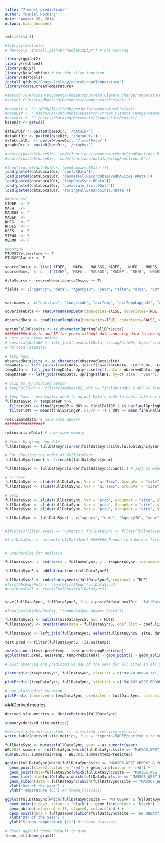 ```yaml
---
title: "7-model-predictions"
author: "Daniel Hocking"
date: "August 28, 2014"
output: html_document
---
```


```r
rm(list=ls())

#library(devtools)
# devtools::install_github("hadley/dplyr") # not working

library(ggplot2)
library(reshape2)
library(dplyr)
library(DataCombine) # for the slide function
library(devtools)
install_github("Conte-Ecology/conteStreamTemperature")
library(conteStreamTemperature)

#setwd('/Users/Dan/Documents/Research/Stream_Climate_Change/temperatureProject/')
#setwd('C:/Users/dhocking/Documents/temperatureProject/')

#baseDir <- 'C:/KPONEIL/GitHub/projects/temperatureProject/'
#baseDir <- '/Users/Dan/Documents/Research/Stream_Climate_Change/temperatureProject/'
#baseDir <- 'C:/Users/dhocking/Documents/temperatureProject/'
baseDir <- getwd()

dataInDir <- paste0(baseDir, '/dataIn/')
dataOutDir <- paste0(baseDir, '/dataOut/')
dataLocalDir <- paste0(baseDir, '/localData/')
graphsDir <- paste0(baseDir, '/graphs/')

#source(paste0(baseDir, 'code/functions/temperatureModelingFunctions.R'))
#source(paste0(baseDir, 'code/functions/dataIndexingFunctions.R'))

#load((paste0(dataOutDir, 'modSummary.RData')))
load(paste0(dataLocalDir, 'coef.RData'))
load(paste0(dataLocalDir, 'daymetFullRecordObservedMASites.RData'))
load(paste0(dataLocalDir, 'tempDataSync.RData'))
load(paste0(dataLocalDir, 'covariate_list.RData'))
load(paste0(dataLocalDir, 'springFallBreakpoints.RData'))
```

```r


#Northeast
CTDEP  <- F
MAFW   <- T
MAUSGS <- T
MADEP  <- T 
NHFG   <- F
NHDES  <- F
USFS   <- F
VTFWS  <- F
MEDMR  <- F

#Montana
MTUSGSYellowstone <- F
MTUSGSGlacier <- F

sourceChoice <- list( CTDEP,   MAFW,   MAUSGS, MADEP,   NHFG,   NHDES,   MEDMR,   USFS,   VTFWS,    MTUSGSYellowstone,   MTUSGSGlacier)
sourceNames  <- c   ('CTDEP', 'MAFW', 'MAUSGS', 'MADEP', 'NHFG', 'NHDES', 'MEDMR', 'USFS', 'VTFWS',  'MTUSGSYellowstone', 'MTUSGSGlacier')

dataSource <- sourceNames[sourceChoice == T]

fields <- c("agency", "date", "AgencyID", "year", "site", "date", "dOY", "temp", "airTemp", "prcp", "srad", "dayl", "swe")


var.names <- c("Latitude", "Longitude", "airTemp", "airTempLagged1", "airTempLagged2", "prcp", "prcpLagged1", "prcpLagged2", "prcpLagged3", "dOY", "Forest", "Herbacious", "Agriculture", "Developed", "TotDASqKM", "ReachElevationM", "ImpoundmentsAllSqKM", "HydrologicGroupAB", "SurficialCoarseC", "CONUSWetland", "ReachSlopePCNT", "srad", "dayl", "swe")

covariateData <- readStreamTempData(timeSeries=FALSE, covariates=TRUE, dataSourceList=dataSource, fieldListTS=fields, fieldListCD='ALL', directory=dataInDir)

observedData <- readStreamTempData(timeSeries=TRUE, covariates=FALSE, dataSourceList=dataSource, fieldListTS=fields, fieldListCD='ALL', directory=dataInDir)

springFallBPs$site <- as.character(springFallBPs$site)
########## How to add BP for years without data and clip data to the sync period ??? #######
# Join with break points
# covariateDataBP <- left_join(covariateData, springFallBPs, by=c('site', 'year'))
# rm(covariateData)

# temp hack
observedData$site <- as.character(observedData$site)
tempData <- left_join(climateData, select(covariateData, -Latitude, -Longitude), by=c('site'))
tempData <- left_join(tempData, dplyr::select(.data = observedData, agency, date, AgencyID, site, temp), by = c("site", "date"))
tempDataBP <- left_join(tempData, springFallBPs, by=c('site', 'year'))

# Clip to syncronized season
# tempFullSync <- filter(tempDataBP, dOY >= finalSpringBP & dOY <= finalFallBP)

# temp hack - eventually need to adjust Kyle's code to substitute huc or other mean breakpoint in when NA
fullDataSync <- tempDataBP %>%
  filter(dOY >= finalSpringBP & dOY <= finalFallBP | is.na(finalSpringBP) | is.na(finalFallBP)) %>%
  filter(dOY >= mean(finalSpringBP, na.rm = T) & dOY <= mean(finalFallBP, na.rm = T))

rm(climateData) # save some memory
##################

rm(covariateData) # save some memory

# Order by group and date
fullDataSync <- fullDataSync[order(fullDataSync$site,fullDataSync$year,fullDataSync$dOY),]

# For checking the order of fullDataSync
fullDataSync$count <- 1:length(fullDataSync$year)

fullDataSync <- fullDataSync[order(fullDataSync$count),] # just to make sure fullDataSync is ordered for the slide function

# airTemp
fullDataSync <- slide(fullDataSync, Var = "airTemp", GroupVar = "site", slideBy = -1, NewVar='airTempLagged1')
fullDataSync <- slide(fullDataSync, Var = "airTemp", GroupVar = "site", slideBy = -2, NewVar='airTempLagged2')

# prcp
fullDataSync <- slide(fullDataSync, Var = "prcp", GroupVar = "site", slideBy = -1, NewVar='prcpLagged1')
fullDataSync <- slide(fullDataSync, Var = "prcp", GroupVar = "site", slideBy = -2, NewVar='prcpLagged2')
fullDataSync <- slide(fullDataSync, Var = "prcp", GroupVar = "site", slideBy = -3, NewVar='prcpLagged3')

fullDataSync <- fullDataSync[ , c("agency", "date", "AgencyID", "year", "site", "date", "finalSpringBP", "finalFallBP", "FEATUREID", "HUC4", "HUC8", "HUC12", "temp", "Latitude", "Longitude", "airTemp", "airTempLagged1", "airTempLagged2", "prcp", "prcpLagged1", "prcpLagged2", "prcpLagged3", "dOY", "Forest", "Herbacious", "Agriculture", "Developed", "TotDASqKM", "ReachElevationM", "ImpoundmentsAllSqKM", "HydrologicGroupAB", "SurficialCoarseC", "CONUSWetland", "ReachSlopePCNT", "srad", "dayl", "swe")] #  


#if(class(filter.area) == "numeric") fullDataSync <- filter(fullDataSync, filter = TotDASqKM <= filter.area)

#fullDataSync <- na.omit(fullDataSync) ####### Needed to take out first few days that get NA in the lagged terms. Change this so don't take out NA in stream temperature?


# Standardize for Analysis

fullDataSyncS <- stdCovs(x = fullDataSync, y = tempDataSync, var.names = var.names)

fullDataSyncS <- addInteractions(fullDataSyncS)

fullDataSyncS <- indexDeployments(fullDataSyncS, regional = TRUE)
#firstObsRowsFull <- createFirstRows(fullDataSyncS)
#evalRowsFull <- createEvalRows(fullDataSyncS)


save(fullDataSync, fullDataSyncS, file = paste0(dataLocalDir, "fullDataSync.RData"))

```


```r
#load(paste0(dataOutDir, "tempDataSync-daymet.Rdata"))

fullDataSyncS <- mutate(fullDataSyncS, huc = HUC8)
fullDataSyncS <- predictTemp(data = fullDataSyncS, coef.list = coef.list, cov.list = cov.list)

fullDataSync <- left_join(fullDataSync, select(fullDataSyncS, site, date, tempPredicted), by = c("site", "date"))
```


```r
test.pred <- filter(fullDataSyncS, !is.na(temp))

rmse(na.omit(test.pred$temp - test.pred$tempPredicted))
ggplot(test.pred, aes(temp, tempPredicted)) + geom_point() + geom_abline(aes(1, 1), colour = "blue")

```


```r
# plot observed and predicted vs day of the year for all sites in all years

plotPredict(tempDataSync, fullDataSync, siteList = c("MADEP_W0989_T1", "MAUSGS_WEST_BROOK"), year = "ALL", display = T)

plotPredict(tempDataSync, fullDataSync, siteList = c("MAUSGS_WEST_BROOK"), year = c(1995, 2009:2010), display = T)

# use plotPredict function
plotPredict(observed = tempDataSync, predicted = fullDataSync, siteList = "ALL", yearList = "ALL", dir = paste0(dataLocalDir,'/', 'plots/fullRecord/'))
```


###Derived metrics

```r

derived.site.metrics <- deriveMetrics(fullDataSync)

summary(derived.site.metrics)

#derived.site.metrics.clean <- na.omit(derived.site.metrics)
write.table(derived.site.metrics, file = 'reports/MADEP/derived_site_metrics.csv', sep = ',', row.names = F)

```


```r
fullDataSync <- mutate(fullDataSync, year = as.numeric(year))
WB.2011.summer <- fullDataSync[which(fullDataSync$site == "MAUSGS_WEST_BROOK" & as.numeric(fullDataSync$year) == 2011 & fullDataSync$dOY >=145 & fullDataSync$dOY <= 275), ]
sum(WB.2011.summer$airTemp - WB.2011.summer$tempPredicted)

ggplot(fullDataSync[which(fullDataSync$site == "MAUSGS_WEST_BROOK" & fullDataSync$year == 2011), ], aes(dOY, tempPredicted)) + 
  geom_point(size=2, colour = "red") + geom_line(colour = 'red') +
  geom_point(data=fullDataSync[which(fullDataSync$site == "MAUSGS_WEST_BROOK" & fullDataSync$year == 2011), ], aes(dOY, airTemp), colour = "black", size=2) + 
  geom_line(data=fullDataSync[which(fullDataSync$site == "MAUSGS_WEST_BROOK" & fullDataSync$year == 2011), ], aes(dOY, airTemp), colour = "black") + 
  geom_ribbon(data = fullDataSync[which(fullDataSync$site == "MAUSGS_WEST_BROOK" & fullDataSync$year == 2011 & fullDataSync$dOY >=145 & fullDataSync$dOY <= 275), ], aes(x=dOY, ymin=tempPredicted, ymax=airTemp), fill="dark grey", alpha=.5) +
  xlab("Day of the year") +
  ylab("Temperature (C)") #+ theme_classic()

ggplot(fullDataSync[which(fullDataSync$site == "WB OBEAR" & fullDataSync$year == 2010), ], aes(dOY.real, tempPredicted)) + 
  geom_point(size=2, colour = "black") + geom_line(colour = 'black') +
  geom_abline(intercept = 18, slope=0, colour='red') +
  geom_point(data = fullDataSync[which(fullDataSync$site == "WB OBEAR" & fullDataSync$year == 2010 & fullDataSync$tempPredicted >= 18), ], aes(dOY.real, tempPredicted), colour='red') +
  xlab("Day of the year") +
  ylab("Stream temperature (C)") #+ theme_classic()

# Reset ggplot2 theme default to gray
theme_set(theme_gray())
```





